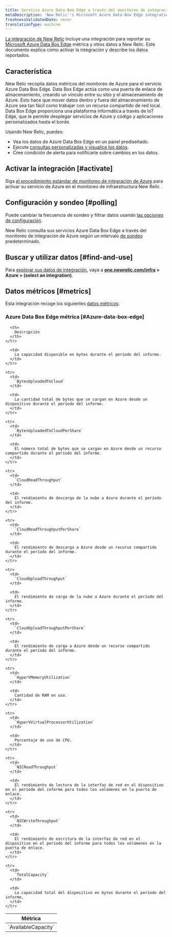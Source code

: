 ```yaml
---
title: Servicio Azure Data Box Edge a través del monitoreo de integración de Azure
metaDescription: 'New Relic''s Microsoft Azure Data Box Edge integration: what data it reports and how to enable it.'
freshnessValidatedDate: never
translationType: machine
---
```


[La integración de New Relic](/docs/infrastructure/integrations-getting-started/getting-started/introduction-infrastructure-integrations) incluye una integración para reportar su [Microsoft Azure Data Box Edge](https://azure.microsoft.com/en-us/updates/announcing-azure-data-box-edge/) métrica y otros datos a New Relic. Este documento explica cómo activar la integración y describe los datos reportados.

## Característica

New Relic recopila datos métricos del monitoreo de Azure para el servicio Azure Data Box Edge. Data Box Edge actúa como una puerta de enlace de almacenamiento, creando un vínculo entre su sitio y el almacenamiento de Azure. Esto hace que mover datos dentro y fuera del almacenamiento de Azure sea tan fácil como trabajar con un recurso compartido de red local. Data Box Edge proporciona una plataforma informática a través de IoT Edge, que le permite desplegar servicios de Azure y código y aplicaciones personalizados hasta el borde.

Usando New Relic, puedes:

* Vea los datos de Azure Data Box Edge en un panel prediseñado.
* Ejecute [consultas personalizadas y visualice los datos](/docs/infrastructure/integrations-getting-started/getting-started/use-integration-data-new-relic-insights).
* Cree condición de alerta para notificarle sobre cambios en los datos.

## Activar la integración [#activate]

Siga [el procedimiento estándar de monitoreo de integración de Azure](/docs/infrastructure/microsoft-azure-integrations/azure-integrations-list/azure-monitor) para activar su servicio de Azure en el monitoreo de infraestructura New Relic .

## Configuración y sondeo [#polling]

Puede cambiar la frecuencia de sondeo y filtrar datos usando [las opciones de configuración](/docs/infrastructure/microsoft-azure-integrations/azure-integrations-list/azure-monitor/#settings).

New Relic consulta sus servicios Azure Data Box Edge a través del monitoreo de integración de Azure según un intervalo [de sondeo](/docs/infrastructure/microsoft-azure-integrations/azure-integrations-list/azure-monitor/#settings) predeterminado.

## Buscar y utilizar datos [#find-and-use]

Para [explorar sus datos de integración](/docs/infrastructure/integrations/find-use-infrastructure-integration-data), vaya a <DNT>**[one.newrelic.com/infra](https://one.newrelic.com/infra) > Azure > (select an integration)**</DNT>.

## Datos métricos [#metrics]

Esta integración recoge los siguientes [datos métricos](/docs/infrastructure/integrations-getting-started/getting-started/understand-integration-data-data-types#metric):

### Azure Data Box Edge métrica [#Azure-data-box-edge]

<table>
  <thead>
    <tr>
      <th style={{ width: "300px" }}>
        Métrica
      </th>

      <th>
        Descripción
      </th>
    </tr>
  </thead>

  <tbody>
    <tr>
      <td>
        `AvailableCapacity`
      </td>

      <td>
        La capacidad disponible en bytes durante el período del informe.
      </td>
    </tr>

    <tr>
      <td>
        `BytesUploadedToCloud`
      </td>

      <td>
        La cantidad total de bytes que se cargan en Azure desde un dispositivo durante el período del informe.
      </td>
    </tr>

    <tr>
      <td>
        `BytesUploadedToCloudPerShare`
      </td>

      <td>
        El número total de bytes que se cargan en Azure desde un recurso compartido durante el período del informe.
      </td>
    </tr>

    <tr>
      <td>
        `CloudReadThroughput`
      </td>

      <td>
        El rendimiento de descarga de la nube a Azure durante el período del informe.
      </td>
    </tr>

    <tr>
      <td>
        `CloudReadThroughputPerShare`
      </td>

      <td>
        El rendimiento de descarga a Azure desde un recurso compartido durante el período del informe.
      </td>
    </tr>

    <tr>
      <td>
        `CloudUploadThroughput`
      </td>

      <td>
        El rendimiento de carga de la nube a Azure durante el período del informe.
      </td>
    </tr>

    <tr>
      <td>
        `CloudUploadThroughputPerShare`
      </td>

      <td>
        El rendimiento de carga a Azure desde un recurso compartido durante el período del informe.
      </td>
    </tr>

    <tr>
      <td>
        `HyperVMemoryUtilization`
      </td>

      <td>
        Cantidad de RAM en uso.
      </td>
    </tr>

    <tr>
      <td>
        `HyperVVirtualProcessorUtilization`
      </td>

      <td>
        Porcentaje de uso de CPU.
      </td>
    </tr>

    <tr>
      <td>
        `NICReadThroughput`
      </td>

      <td>
        El rendimiento de lectura de la interfaz de red en el dispositivo en el período del informe para todos los volúmenes en la puerta de enlace.
      </td>
    </tr>

    <tr>
      <td>
        `NICWriteThroughput`
      </td>

      <td>
        El rendimiento de escritura de la interfaz de red en el dispositivo en el período del informe para todos los volúmenes en la puerta de enlace.
      </td>
    </tr>

    <tr>
      <td>
        `TotalCapacity`
      </td>

      <td>
        La capacidad total del dispositivo en bytes durante el período del informe.
      </td>
    </tr>
  </tbody>
</table>
